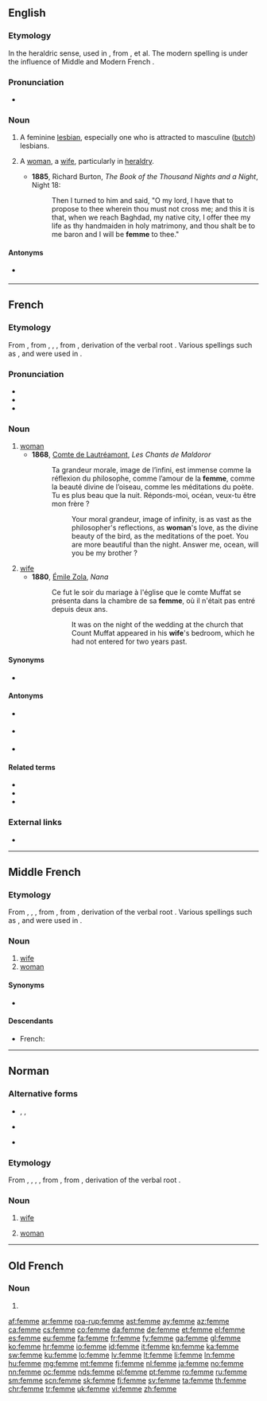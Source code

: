 {{also|fem}}
==English==
{{wikipedia|lang=en|Butch and femme}}

===Etymology===
In the heraldric sense, used in {{inh|en|enm}}, from {{bor|en|fro|fame|notext=1}}, et al. The modern spelling is under the influence of Middle and Modern French {{m|fr|femme}}.

===Pronunciation===
* {{IPA|/fɛm/|lang=en}}

===Noun===
{{en-noun}}

# {{lb|en|slang|LGBT|countable}} A feminine [[lesbian]], especially one who is attracted to masculine ([[butch]]) lesbians.
# {{lb|en|archaic|rare}} A [[woman]], a [[wife]], particularly in [[heraldry]].
#* '''1885''', Richard Burton, ''The Book of the Thousand Nights and a Night'', Night 18:
#*: Then I turned to him and said, "O my lord, I have that to propose to thee wherein thou must not cross me; and this it is that, when we reach Baghdad, my native city, I offer thee my life as thy handmaiden in holy matrimony, and thou shalt be to me baron and I will be '''femme''' to thee."

====Antonyms====
* {{sense|LGBT}} {{l|en|butch}}

----

==French==

===Etymology===
From {{inh|fr|frm|femme}}, from {{inh|fr|fro|fame}}, {{m|fro|femme}}, {{m|fro|feme}}, from {{inh|fr|ine-pro|*dʰeh₁m̥h₁néh₂|*dʰeh₁-m̥h₁n-éh₂|t=(the one) nursing, breastfeeding}}, derivation of the verbal root {{m|ine-pro|*dʰeh₁(y)-||to suck, suckle}}. Various spellings such as {{m|fro|feme}}, {{m|fro|fame}} and {{m|fro|fenme}} were used in {{inh|fr|fro|-}}.

===Pronunciation===
* {{audio|Fr-femme.ogg|audio|lang=fr}}
* {{fr-IPA|famme}}
* {{rhymes|am|lang=fr}}

===Noun===
{{fr-noun|f}}

# [[woman]]
#* '''1868''', [[w:Comte de Lautréamont|Comte de Lautréamont]], ''Les Chants de Maldoror''
#*: Ta grandeur morale, image de l’infini, est immense comme la réflexion du philosophe, comme l’amour de la '''femme''', comme la beauté divine de l’oiseau, comme les méditations du poète. Tu es plus beau que la nuit. Réponds-moi, océan, veux-tu être mon frère ?
#*:: Your moral grandeur, image of infinity, is as vast as the philosopher's reflections, as '''woman''''s love, as the divine beauty of the bird, as the meditations of the poet. You are more beautiful than the night. Answer me, ocean, will you be my brother ?
# [[wife]]
#* '''1880''', [[w:Émile Zola|Émile Zola]], ''Nana''
#*: Ce fut le soir du mariage à l'église que le comte Muffat se présenta dans la chambre de sa '''femme''', où il n'était pas entré depuis deux ans.
#*:: It was on the night of the wedding at the church that Count Muffat appeared in his '''wife''''s bedroom, which he had not entered for two years past.

====Synonyms====
* {{l|fr|épouse}} {{qualifier|cognate to {{l|fr|spouse}}}}

====Antonyms====
* {{sense|female}} {{l|fr|homme}}
* {{sense|wife}} {{l|fr|mari}}
* {{sense|wife}} {{l|fr|époux}} {{qualifier|cognate to {{l|en|spouse}}}}

====Related terms====
* {{l|fr|femelle}}
* {{l|fr|féminin}}
* {{l|fr|femmelette}}

===External links===
* {{R:TLFi}}

----

==Middle French==

===Etymology===
From {{inh|frm|fro|fame}}, {{m|fro|femme}}, {{m|fro|feme}}, from {{inh|frm|la|femina}}, from {{inh|frm|ine-pro|*dʰeh₁m̥h₁néh₂|*dʰeh₁-m̥h₁n-éh₂|t=(the one) nursing, breastfeeding}}, derivation of the verbal root {{m|ine-pro|*dʰeh₁(y)-||to suck, suckle}}. Various spellings such as {{m|fro|feme}}, {{m|fro|fame}} and {{m|fro|fenme}} were used in {{inh|frm|fro|-}}.

===Noun===
{{frm-noun|f}}

# [[wife]]
# [[woman]] {{gloss|female adult human being}}

====Synonyms====
* {{sense|woman}} {{l|frm|dame}}

====Descendants====
* French: {{l|fr|femme}}

----

==Norman==
{{wikipedia|Fenme|lang=nrf}}

===Alternative forms===
* {{l|nrf|fâme}}, {{l|nrf|faume}}, {{l|nrf|faumme}} {{qualifier|Guernsey}}
* {{l|nrf|foume}} {{qualifier|continental Normandy}}
* {{l|nrf|fenme}} {{qualifier|Cotentin}}

===Etymology===
From {{inh|nrf|fro|femme}}, {{m|fro|feme}}, {{m|fro|fame}}, {{m|fro|fenme}}, from {{inh|nrf|la|fēmina}}, from {{inh|nrf|ine-pro|*dʰeh₁-m̥n-eh₂||who sucks}}, derivation of the verbal root {{m|ine-pro|*dʰeh₁(y)-||to suck, suckle}}.

===Noun===
{{nrf-noun|f}}

# {{lb|nrf|Jersey|France}} [[wife]]
# {{lb|nrf|Jersey|France}} [[woman]]

{{catlangcode|nrf|Female|Human}}

----

==Old French==

===Noun===
{{fro-noun|f}}

# {{alternative form of|fame|lang=fro}}

[[af:femme]]
[[ar:femme]]
[[roa-rup:femme]]
[[ast:femme]]
[[ay:femme]]
[[az:femme]]
[[ca:femme]]
[[cs:femme]]
[[co:femme]]
[[da:femme]]
[[de:femme]]
[[et:femme]]
[[el:femme]]
[[es:femme]]
[[eu:femme]]
[[fa:femme]]
[[fr:femme]]
[[fy:femme]]
[[ga:femme]]
[[gl:femme]]
[[ko:femme]]
[[hr:femme]]
[[io:femme]]
[[id:femme]]
[[it:femme]]
[[kn:femme]]
[[ka:femme]]
[[sw:femme]]
[[ku:femme]]
[[lo:femme]]
[[lv:femme]]
[[lt:femme]]
[[li:femme]]
[[ln:femme]]
[[hu:femme]]
[[mg:femme]]
[[mt:femme]]
[[fj:femme]]
[[nl:femme]]
[[ja:femme]]
[[no:femme]]
[[nn:femme]]
[[oc:femme]]
[[nds:femme]]
[[pl:femme]]
[[pt:femme]]
[[ro:femme]]
[[ru:femme]]
[[sm:femme]]
[[scn:femme]]
[[sk:femme]]
[[fi:femme]]
[[sv:femme]]
[[ta:femme]]
[[th:femme]]
[[chr:femme]]
[[tr:femme]]
[[uk:femme]]
[[vi:femme]]
[[zh:femme]]
